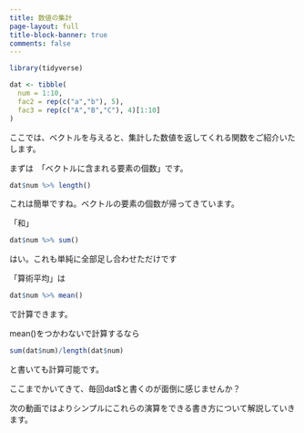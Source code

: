 ```yaml
---
title: 数値の集計
page-layout: full
title-block-banner: true
comments: false
---
```


```r
library(tidyverse)

dat <- tibble(
  num = 1:10,
  fac2 = rep(c("a","b"), 5),
  fac3 = rep(c("A","B","C"), 4)[1:10]
)
```

ここでは、ベクトルを与えると、集計した数値を返してくれる関数をご紹介いたします。

まずは　「ベクトルに含まれる要素の個数」です。

```r
dat$num %>% length()
```

これは簡単ですね。ベクトルの要素の個数が帰ってきています。

「和」

```r
dat$num %>% sum()
```

はい。これも単純に全部足し合わせただけです

「算術平均」は

```r
dat$num %>% mean()
```

で計算できます。

mean()をつかわないで計算するなら

```r
sum(dat$num)/length(dat$num)
```

と書いても計算可能です。

ここまでかいてきて、毎回dat$と書くのが面倒に感じませんか？

次の動画ではよりシンプルにこれらの演算をできる書き方について解説していきます。

